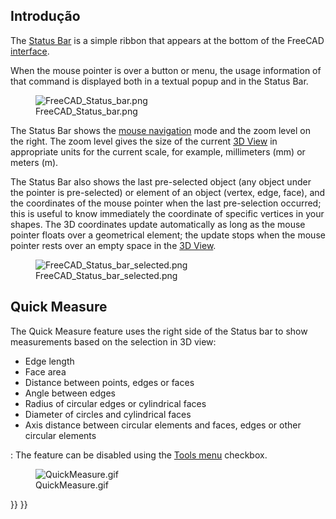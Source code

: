 <languages/>

<span id="Introduction"></span>
== Introdução ==

The [[Status_Bar|Status Bar]] is a simple ribbon that appears at the bottom of the FreeCAD [[interface|interface]].

When the mouse pointer is over a button or menu, the usage information of that command is displayed both in a textual popup and in the Status Bar.

[[File:FreeCAD_Status_bar.png]]

The Status Bar shows the [[Mouse_navigation|mouse navigation]] mode and the zoom level on the right. The zoom level gives the size of the current [[3D_View|3D View]] in appropriate units for the current scale, for example, millimeters (mm) or meters (m).

The Status Bar also shows the last pre-selected object (any object under the pointer is pre-selected) or element of an object (vertex, edge, face), and the coordinates of the mouse pointer when the last pre-selection occurred; this is useful to know immediately the coordinate of specific vertices in your shapes. The 3D coordinates update automatically as long as the mouse pointer floats over a geometrical element; the update stops when the mouse pointer rests over an empty space in the [[3D_View|3D View]].

[[File:FreeCAD_Status_bar_selected.png]]

== Quick Measure ==

{{Version|1.0}}

The Quick Measure feature uses the right side of the Status bar to show measurements based on the selection in 3D view:
* Edge length
* Face area 
* Distance between points, edges or faces
* Angle between edges
* Radius of circular edges or cylindrical faces
* Diameter of circles and cylindrical faces
* Axis distance between circular elements and faces, edges or other circular elements

{{Version|1.1}}: The feature can be disabled using the [[Std_Tools_Menu|Tools menu]] checkbox.

[[File:QuickMeasure.gif]]


{{Interface navi{{#translation:}}}}
{{Userdocnavi{{#translation:}}}}
